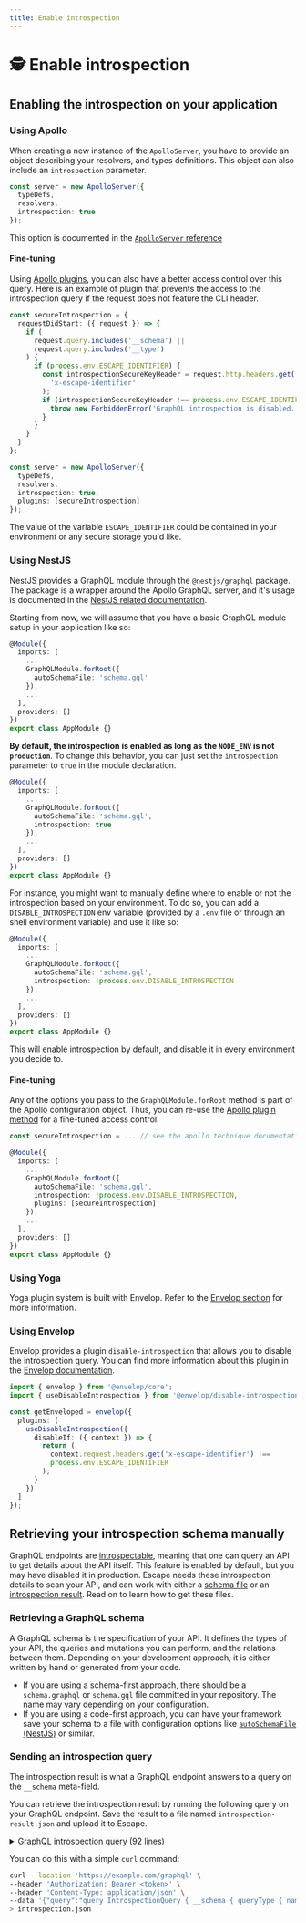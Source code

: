 ```yaml
---
title: Enable introspection
---
```


# 🕵️ Enable introspection

## Enabling the introspection on your application

### Using Apollo

When creating a new instance of the `ApolloServer`, you have to provide an object describing your resolvers, and types definitions. This object can also include an `introspection` parameter.

```ts
const server = new ApolloServer({
  typeDefs,
  resolvers,
  introspection: true
});
```

This option is documented in the [`ApolloServer` reference](https://www.apollographql.com/docs/apollo-server/api/apollo-server/#introspection)

#### Fine-tuning

Using [Apollo plugins](https://www.apollographql.com/docs/apollo-server/integrations/plugins/), you can also have a better access control over this query. Here is an example of plugin that prevents the access to the introspection query if the request does not feature the CLI header.

```ts
const secureIntrospection = {
  requestDidStart: ({ request }) => {
    if (
      request.query.includes('__schema') ||
      request.query.includes('__type')
    ) {
      if (process.env.ESCAPE_IDENTIFIER) {
        const introspectionSecureKeyHeader = request.http.headers.get(
          'x-escape-identifier'
        );
        if (introspectionSecureKeyHeader !== process.env.ESCAPE_IDENTIFIER) {
          throw new ForbiddenError('GraphQL introspection is disabled.');
        }
      }
    }
  }
};

const server = new ApolloServer({
  typeDefs,
  resolvers,
  introspection: true,
  plugins: [secureIntrospection]
});
```

The value of the variable `ESCAPE_IDENTIFIER` could be contained in your environment or any secure storage you'd like.

### Using NestJS

NestJS provides a GraphQL module through the `@nestjs/graphql` package. The package is a wrapper around the Apollo GraphQL server, and it's usage is documented in the [NestJS related documentation](https://docs.nestjs.com/graphql/quick-start).

Starting from now, we will assume that you have a basic GraphQL module setup in your application like so:

```ts
@Module({
  imports: [
    ...
    GraphQLModule.forRoot({
      autoSchemaFile: 'schema.gql'
    }),
    ...
  ],
  providers: []
})
export class AppModule {}
```

**By default, the introspection is enabled as long as the `NODE_ENV` is not `production`**. To change this behavior, you can just set the `introspection` parameter to `true` in the module declaration.

```ts
@Module({
  imports: [
    ...
    GraphQLModule.forRoot({
      autoSchemaFile: 'schema.gql',
      introspection: true
    }),
    ...
  ],
  providers: []
})
export class AppModule {}
```

For instance, you might want to manually define where to enable or not the introspection based on your environment. To do so, you can add a `DISABLE_INTROSPECTION` env variable (provided by a `.env` file or through an shell environment variable) and use it like so:

```ts
@Module({
  imports: [
    ...
    GraphQLModule.forRoot({
      autoSchemaFile: 'schema.gql',
      introspection: !process.env.DISABLE_INTROSPECTION
    }),
    ...
  ],
  providers: []
})
export class AppModule {}
```

This will enable introspection by default, and disable it in every environment you decide to.

#### Fine-tuning

Any of the options you pass to the `GraphQLModule.forRoot` method is part of the Apollo configuration object. Thus, you can re-use the [Apollo plugin method](/cookbooks/enabling-introspection#using-apollo) for a fine-tuned access control.

```ts
const secureIntrospection = ... // see the apollo technique documentation

@Module({
  imports: [
    ...
    GraphQLModule.forRoot({
      autoSchemaFile: 'schema.gql',
      introspection: !process.env.DISABLE_INTROSPECTION,
      plugins: [secureIntrospection]
    }),
    ...
  ],
  providers: []
})
export class AppModule {}
```

### Using Yoga

Yoga plugin system is built with Envelop. Refer to the [Envelop section](#using-envelop) for more information.

### Using Envelop

Envelop provides a plugin `disable-introspection` that allows you to disable the introspection query. You can find more information about this plugin in the [Envelop documentation](https://www.envelop.dev/plugins/use-disable-introspection).

```ts
import { envelop } from '@envelop/core';
import { useDisableIntrospection } from '@envelop/disable-introspection';

const getEnveloped = envelop({
  plugins: [
    useDisableIntrospection({
      disableIf: ({ context }) => {
        return (
          context.request.headers.get('x-escape-identifier') !==
          process.env.ESCAPE_IDENTIFIER
        );
      }
    })
  ]
});
```

## Retrieving your introspection schema manually

GraphQL endpoints are [introspectable](https://graphql.org/learn/introspection/), meaning that one can query an API to get details about the API itself. This feature is enabled by default, but you may have disabled it in production. Escape needs these introspection details to scan your API, and can work with either a [schema file](#retrieving-a-graphql-schema) or an [introspection result](#sending-an-introspection-query). Read on to learn how to get these files.

### Retrieving a GraphQL schema

A GraphQL schema is the specification of your API. It defines the types of your API, the queries and mutations you can perform, and the relations between them. Depending on your development approach, it is either written by hand or generated from your code.

- If you are using a schema-first approach, there should be a `schema.graphql` or `schema.gql` file committed in your repository. The name may vary depending on your configuration.
- If you are using a code-first approach, you can have your framework save your schema to a file with configuration options like [`autoSchemaFile` (NestJS)](https://docs.nestjs.com/graphql/quick-start#code-first) or similar.

### Sending an introspection query

The introspection result is what a GraphQL endpoint answers to a query on the `__schema` meta-field.

You can retrieve the introspection result by running the following query on your GraphQL endpoint. Save the result to a file named `introspection-result.json` and upload it to Escape.

<details>
<summary>GraphQL introspection query (92 lines)</summary>

```graphql
query IntrospectionQuery {
  __schema {
    queryType {
      name
    }
    mutationType {
      name
    }
    subscriptionType {
      name
    }
    types {
      ...FullType
    }
    directives {
      name
      locations
      args {
        ...InputValue
      }
    }
  }
}
fragment FullType on __Type {
  kind
  name
  fields(includeDeprecated: true) {
    name
    args {
      ...InputValue
    }
    type {
      ...TypeRef
    }
    isDeprecated
    deprecationReason
  }
  inputFields {
    ...InputValue
  }
  interfaces {
    ...TypeRef
  }
  enumValues(includeDeprecated: true) {
    name
    isDeprecated
    deprecationReason
  }
  possibleTypes {
    ...TypeRef
  }
}
fragment InputValue on __InputValue {
  name
  type {
    ...TypeRef
  }
  defaultValue
}
fragment TypeRef on __Type {
  kind
  name
  ofType {
    kind
    name
    ofType {
      kind
      name
      ofType {
        kind
        name
        ofType {
          kind
          name
          ofType {
            kind
            name
            ofType {
              kind
              name
              ofType {
                kind
                name
              }
            }
          }
        }
      }
    }
  }
}
```

</details>

You can do this with a simple `curl` command:

```bash
curl --location 'https://example.com/graphql' \
--header 'Authorization: Bearer <token>' \
--header 'Content-Type: application/json' \
--data '{"query":"query IntrospectionQuery { __schema { queryType { name } mutationType { name } subscriptionType { name } types { ...FullType } directives { name description locations args { ...InputValue } } } } fragment FullType on __Type { kind name description fields(includeDeprecated: true) { name description args { ...InputValue } type { ...TypeRef } isDeprecated deprecationReason } inputFields { ...InputValue } interfaces { ...TypeRef } enumValues(includeDeprecated: true) { name description isDeprecated deprecationReason } possibleTypes { ...TypeRef } } fragment InputValue on __InputValue { name description type { ...TypeRef } defaultValue } fragment TypeRef on __Type { kind name ofType { kind name ofType { kind name ofType { kind name ofType { kind name ofType { kind name ofType { kind name ofType { kind name } } } } } } } }","variables":{}}' \
> introspection.json
```
